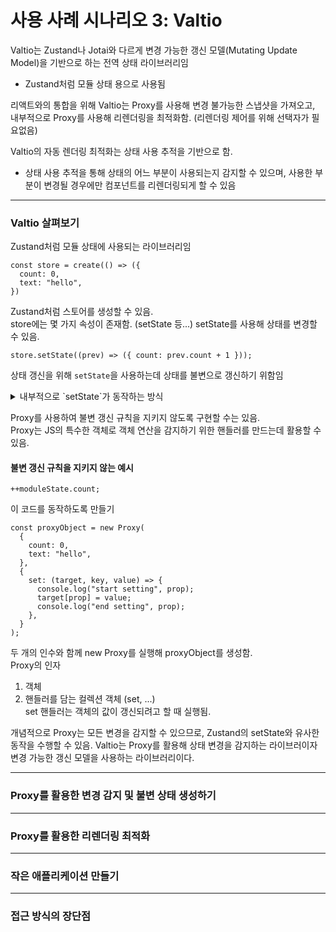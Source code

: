 # 사용 사례 시나리오 3: Valtio

Valtio는 Zustand나 Jotai와 다르게 변경 가능한 갱신 모델(Mutating Update Model)을 기반으로 하는 전역 상태 라이브러리임

- Zustand처럼 모듈 상태 용으로 사용됨

리액트와의 통합을 위해 Valtio는 Proxy를 사용해 변경 불가능한 스냅샷을 가져오고,
내부적으로 Proxy를 사용해 리렌더링을 최적화함. (리렌더링 제어를 위해 선택자가 필요없음)

Valtio의 자동 렌더링 최적화는 상태 사용 추적을 기반으로 함.

- 상태 사용 추적을 통해 상태의 어느 부분이 사용되는지 감지할 수 있으며, 사용한 부분이 변경될 경우에만 컴포넌트를 리렌더링되게 할 수 있음

---

### Valtio 살펴보기

Zustand처럼 모듈 상태에 사용되는 라이브러리임

```tsx
const store = create(() => ({
  count: 0,
  text: "hello",
})
```

Zustand처럼 스토어를 생성할 수 있음.  
store에는 몇 가지 속성이 존재함. (setState 등...)
setState를 사용해 상태를 변경할 수 있음.

```tsx
store.setState((prev) => ({ count: prev.count + 1 }));
```

상태 갱신을 위해 `setState`을 사용하는데 상태를 불변으로 갱신하기 위함임

<details>
  <summary>내부적으로 `setState`가 동작하는 방식</summary>

```tsx
moduleState = Object.assign({}, moduleState, {
  count: moduleState.count + 1,
});
```

이 같은 방식으로 객체를 불변으로 갱신함

</details>

Proxy를 사용하여 불변 갱신 규칙을 지키지 않도록 구현할 수는 있음.  
Proxy는 JS의 특수한 객체로 객체 연산을 감지하기 위한 핸들러를 만드는데 활용할 수 있음.

#### 불변 갱신 규칙을 지키지 않는 예시

```tsx
++moduleState.count;
```

이 코드를 동작하도록 만들기

```tsx
const proxyObject = new Proxy(
  {
    count: 0,
    text: "hello",
  },
  {
    set: (target, key, value) => {
      console.log("start setting", prop);
      target[prop] = value;
      console.log("end setting", prop);
    },
  }
);
```

두 개의 인수와 함께 new Proxy를 실행해 proxyObject를 생성함.  
Proxy의 인자

1. 객체
2. 핸들러를 담는 컬렉션 객체 (set, ...)  
   set 핸들러는 객체의 값이 갱신되려고 할 때 실행됨.

개념적으로 Proxy는 모든 변경을 감지할 수 있으므로, Zustand의 setState와 유사한 동작을 수행할 수 있음.
Valtio는 Proxy를 활용해 상태 변경을 감지하는 라이브러이자 변경 가능한 갱신 모델을 사용하는 라이브러리이다.

---

### Proxy를 활용한 변경 감지 및 불변 상태 생성하기

---

### Proxy를 활용한 리렌더링 최적화

---

### 작은 애플리케이션 만들기

---

### 접근 방식의 장단점
